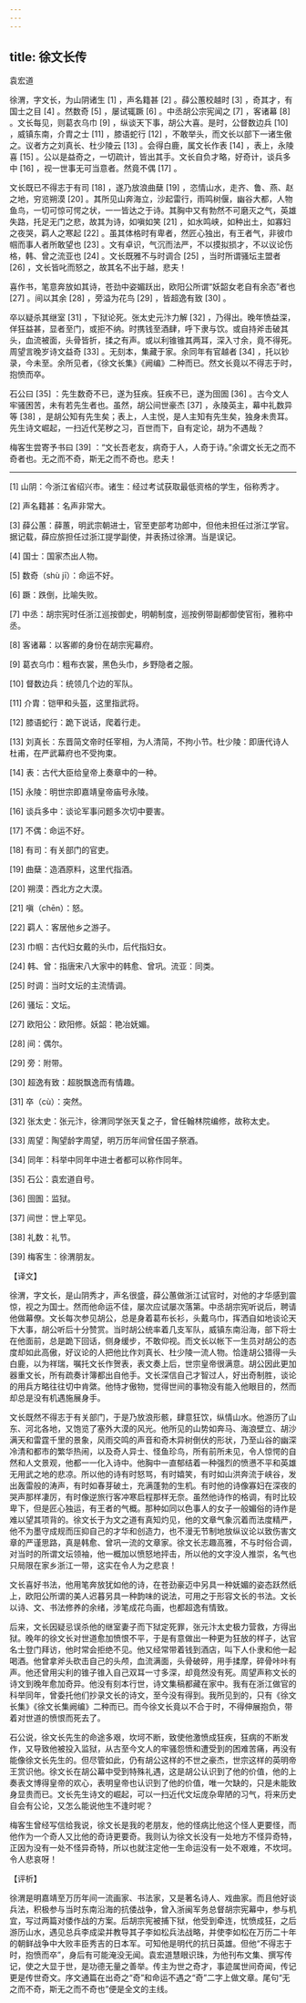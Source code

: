 ```yaml
---
---
---
```

title: 徐文长传
---




袁宏道

徐渭，字文长，为山阴诸生 [1] ，声名籍甚 [2] 。薛公蕙校越时 [3] ，奇其才，有国士之目 [4] 。然数奇 [5] ，屡试辄蹶 [6] 。中丞胡公宗宪闻之 [7] ，客诸幕 [8] 。文长每见，则葛衣乌巾 [9] ，纵谈天下事，胡公大喜。是时，公督数边兵 [10] ，威镇东南，介胄之士 [11] ，膝语蛇行 [12] ，不敢举头，而文长以部下一诸生傲之。议者方之刘真长、杜少陵云 [13] 。会得白鹿，属文长作表 [14] ，表上，永陵喜 [15] 。公以是益奇之，一切疏计，皆出其手。文长自负才略，好奇计，谈兵多中 [16] ，视一世事无可当意者。然竟不偶 [17] 。

文长既已不得志于有司 [18] ，遂乃放浪曲蘖 [19] ，恣情山水，走齐、鲁、燕、赵之地，穷览朔漠 [20] 。其所见山奔海立，沙起雷行，雨鸣树偃，幽谷大都，人物鱼鸟，一切可惊可愕之状，一一皆达之于诗。其胸中又有勃然不可磨灭之气，英雄失路，托足无门之悲，故其为诗，如嗔如笑 [21] ，如水鸣峡，如种出土，如寡妇之夜哭，羁人之寒起 [22] 。虽其体格时有卑者，然匠心独出，有王者气，非彼巾帼而事人者所敢望也 [23] 。文有卓识，气沉而法严，不以摸拟损才，不以议论伤格，韩、曾之流亚也 [24] 。文长既雅不与时调合 [25] ，当时所谓骚坛主盟者 [26] ，文长皆叱而怒之，故其名不出于越，悲夫！

喜作书，笔意奔放如其诗，苍劲中姿媚跃出，欧阳公所谓“妖韶女老自有余态”者也 [27] 。间以其余 [28] ，旁溢为花鸟 [29] ，皆超逸有致 [30] 。

卒以疑杀其继室 [31] ，下狱论死。张太史元汴力解 [32] ，乃得出。晚年愤益深，佯狂益甚，显者至门，或拒不纳。时携钱至酒肆，呼下隶与饮。或自持斧击破其头，血流被面，头骨皆折，揉之有声。或以利锥锥其两耳，深入寸余，竟不得死。周望言晚岁诗文益奇 [33] 。无刻本，集藏于家。余同年有官越者 [34] ，托以钞录，今未至。余所见者，《徐文长集》《阙编》二种而已。然文长竟以不得志于时，抱愤而卒。

石公曰 [35] ：先生数奇不已，遂为狂疾。狂疾不已，遂为囹圄 [36] 。古今文人牢骚困苦，未有若先生者也。虽然，胡公间世豪杰 [37] ，永陵英主，幕中礼数异等 [38] ，是胡公知有先生矣；表上，人主悦，是人主知有先生矣，独身未贵耳。先生诗文崛起，一扫近代芜秽之习，百世而下，自有定论，胡为不遇哉？

梅客生尝寄予书曰 [39] ：“文长吾老友，病奇于人，人奇于诗。”余谓文长无之而不奇者也。无之而不奇，斯无之而不奇也。悲夫！



* * *



[1] 山阴：今浙江省绍兴市。诸生：经过考试获取最低资格的学生，俗称秀才。

[2] 声名籍甚：名声非常大。

[3] 薛公蕙：薛蕙，明武宗朝进士，官至吏部考功郎中，但他未担任过浙江学官。据记载，薛应旂担任过浙江提学副使，并表扬过徐渭。当是误记。

[4] 国士：国家杰出人物。

[5] 数奇（shù jī）：命运不好。

[6] 蹶：跌倒，比喻失败。

[7] 中丞：胡宗宪时任浙江巡按御史，明朝制度，巡按例带副都御使官衔，雅称中丞。

[8] 客诸幕：以客卿的身份在胡宗宪幕府。

[9] 葛衣乌巾：粗布衣裳，黑色头巾，乡野隐者之服。

[10] 督数边兵：统领几个边的军队。

[11] 介胄：铠甲和头盔，这里指武将。

[12] 膝语蛇行：跪下说话，爬着行走。

[13] 刘真长：东晋简文帝时任宰相，为人清简，不拘小节。杜少陵：即唐代诗人杜甫，在严武幕府也不受拘束。

[14] 表：古代大臣给皇帝上奏章中的一种。

[15] 永陵：明世宗即嘉靖皇帝庙号永陵。

[16] 谈兵多中：谈论军事问题多次切中要害。

[17] 不偶：命运不好。

[18] 有司：有关部门的官吏。

[19] 曲蘖：造酒原料，这里代指酒。

[20] 朔漠：西北方之大漠。

[21] 嗔（chēn）：怒。

[22] 羁人：客居他乡之游子。

[23] 巾帼：古代妇女戴的头巾，后代指妇女。

[24] 韩、曾：指唐宋八大家中的韩愈、曾巩。流亚：同类。

[25] 时调：当时文坛的主流情调。

[26] 骚坛：文坛。

[27] 欧阳公：欧阳修。妖韶：艳冶妩媚。

[28] 间：偶尔。

[29] 旁：附带。

[30] 超逸有致：超脱飘逸而有情趣。

[31] 卒（cù）：突然。

[32] 张太史：张元汴，徐渭同学张天复之子，曾任翰林院编修，故称太史。

[33] 周望：陶望龄字周望，明万历年间曾任国子祭酒。

[34] 同年：科举中同年中进士者都可以称作同年。

[35] 石公：袁宏道自号。

[36] 囹圄：监狱。

[37] 间世：世上罕见。

[38] 礼数：礼节。

[39] 梅客生：徐渭朋友。

【译文】

徐渭，字文长，是山阴秀才，声名很盛，薛公蕙做浙江试官时，对他的才华感到震惊，视之为国士。然而他命运不佳，屡次应试屡次落第。中丞胡宗宪听说后，聘请他做幕僚。文长每次参见胡公，总是身着葛布长衫，头戴乌巾，挥洒自如地谈论天下大事，胡公听后十分赞赏。当时胡公统率着几支军队，威镇东南沿海，部下将士在他面前，总是跪下回话，侧身缓步，不敢仰视。而文长以帐下一生员对胡公的态度却如此高傲，好议论的人把他比作刘真长、杜少陵一流人物。恰逢胡公猎得一头白鹿，以为祥瑞，嘱托文长作贺表，表文奏上后，世宗皇帝很满意。胡公因此更加器重文长，所有疏奏计簿都出自他手。文长深信自己才智过人，好出奇制胜，谈论的用兵方略往往切中肯綮。他恃才傲物，觉得世间的事物没有能入他眼目的，然而却总是没有机遇施展身手。

文长既然不得志于有关部门，于是乃放浪形骸，肆意狂饮，纵情山水。他游历了山东、河北各地，又饱览了塞外大漠的风光。他所见的山势如奔马、海浪壁立、胡沙满天和雷霆千里的景象，风雨交鸣的声音和奇木异树倒伏的形状，乃至山谷的幽深冷清和都市的繁华热闹，以及奇人异士、怪鱼珍鸟，所有前所未见，令人惊愕的自然和人文景观，他都一一化入诗中。他胸中一直郁结着一种强烈的愤懑不平和英雄无用武之地的悲凉。所以他的诗有时怒骂，有时嬉笑，有时如山洪奔流于峡谷，发出轰雷般的涛声，有时如春芽破土，充满蓬勃的生机。有时他的诗像寡妇在深夜的哭声那样凄厉，有时像逆旅行客冲寒启程那样无奈。虽然他诗作的格调，有时比较卑下，但是匠心独运，有王者的气概。那种如同以色事人的女子一般媚俗的诗作是难以望其项背的。徐文长于为文之道有真知灼见，他的文章气象沉着而法度精严，他不为墨守成规而压抑自己的才华和创造力，也不漫无节制地放纵议论以致伤害文章的严谨思路，真是韩愈、曾巩一流的文章家。徐文长志趣高雅，不与时俗合调，对当时的所谓文坛领袖，他一概加以愤怒地抨击，所以他的文字没人推崇，名气也只局限在家乡浙江一带，这实在令人为之悲哀！

文长喜好书法，他用笔奔放犹如他的诗，在苍劲豪迈中另具一种妩媚的姿态跃然纸上，欧阳公所谓的美人迟暮另具一种韵味的说法，可用之于形容文长的书法。文长以诗、文、书法修养的余绪，涉笔成花鸟画，也都超逸有情致。

后来，文长因疑忌误杀他的继室妻子而下狱定死罪，张元汴太史极力营救，方得出狱。晚年的徐文长对世道愈加愤恨不平，于是有意做出一种更为狂放的样子，达官名士登门拜访，他时常会拒绝不见。他又经常带着钱到酒店，叫下人仆隶和他一起喝酒。他曾拿斧头砍击自己的头颅，血流满面，头骨破碎，用手揉摩，碎骨咔咔有声。他还曾用尖利的锥子锥入自己双耳一寸多深，却竟然没有死。周望声称文长的诗文到晚年愈加奇异。他没有刻本行世，诗文集稿都藏在家中。我有在浙江做官的科举同年，曾委托他们抄录文长的诗文，至今没有得到。我所见到的，只有《徐文长集》《徐文长集阙编》二种而已。而今徐文长竟以不合于时，不得伸展抱负，带着对世道的愤恨而死去了。

石公说，徐文长先生的命途多艰，坎坷不断，致使他激愤成狂疾，狂病的不断发作，又导致他被投入监狱，从古至今文人的牢骚怨愤和遭受到的困难苦痛，再没有能像徐文长先生的。但尽管如此，仍有胡公这样的不世之豪杰，世宗这样的英明帝王赏识他。徐文长在胡公幕中受到特殊礼遇，这是胡公认识到了他的价值，他的上奏表文博得皇帝的欢心，表明皇帝也认识到了他的价值，唯一欠缺的，只是未能致身显贵而已。文长先生诗文的崛起，可以一扫近代文坛庞杂卑陋的习气，将来历史自会有公论，又怎么能说他生不逢时呢？

梅客生曾经写信给我说，徐文长是我的老朋友，他的怪病比他这个怪人更要怪，而他作为一个奇人又比他的奇诗更要奇。我则认为徐文长没有一处地方不怪异奇特，正因为没有一处不怪异奇特，所以也就注定他一生命运没有一处不艰难，不坎坷。令人悲哀呀！

【评析】

徐渭是明嘉靖至万历年间一流画家、书法家，又是著名诗人、戏曲家。而且他好谈兵法，积极参与当时东南沿海的抗倭战争，曾入浙闽军务总督胡宗宪幕中，参与机宜，写过两篇对倭作战的方案。后胡宗宪被捕下狱，他受到牵连，忧愤成狂，之后游历山水，遇见总兵李成梁并教导其子李如松兵法战略，并使李如松在万历二十年的朝鲜战争中大败丰臣秀吉的日本军。可知他是明代的抗日英雄。但他“不得志于时，抱愤而卒”，身后有可能淹没无闻。袁宏道慧眼识珠，为他刊布文集、撰写传记，使之大显于世，是功德无量之善举。传主为世之奇才，事迹属世间奇闻，传记更是传世奇文。序文通篇在出奇之“奇”和命运不遇之“奇”二字上做文章。尾句“无之而不奇，斯无之而不奇也”便是全文的主线。